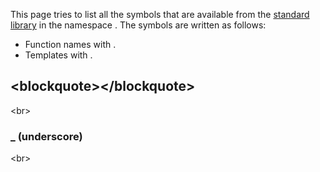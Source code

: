 {{title|std::placeholders Symbol Index}}
{{cpp/symbol index/navbar}}


This page tries to list all the symbols that are available from the [[cpp/standard library|standard library]] in the namespace {{c|std::placeholders}}. The symbols are written as follows:
* Function names with {{tt|()}}.
* Templates with {{tt|&lt;&gt;}}.

==&lt;blockquote&gt;{{tt|[[#(underscore)|_]]}}&lt;/blockquote&gt;== 
&lt;br&gt;

===_ (underscore)===
{{ltt|cpp/utility/functional/placeholders|_1, _2, ..., _N}} {{mark since c++11}}&lt;br&gt;

{{langlinks|de|es|ja|ru|zh}}